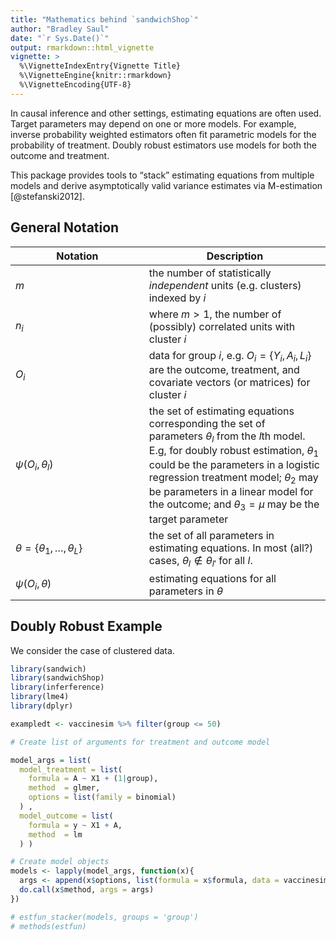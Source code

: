 ```yaml
---
title: "Mathematics behind `sandwichShop`"
author: "Bradley Saul"
date: "`r Sys.Date()`"
output: rmarkdown::html_vignette
vignette: >
  %\VignetteIndexEntry{Vignette Title}
  %\VignetteEngine{knitr::rmarkdown}
  %\VignetteEncoding{UTF-8}
---
```


In causal inference and other settings, estimating equations are often used. Target parameters may depend on one or more models. For example, inverse probability weighted estimators often fit parametric models for the probability of treatment. Doubly robust estimators use models for both the outcome and treatment.

This package provides tools to "stack" estimating equations from multiple models and derive asymptotically valid variance estimates via M-estimation [@stefanski2012].

## General Notation

|Notation | Description| 
|-----------------|-----------------------|
| $m$                | the number of statistically *independent* units (e.g. clusters) indexed by $i$ |
| $n_i$              | where $m > 1$, the number of (possibly) correlated units with cluster $i$ | 
|$O_i$               | data for group $i$, e.g.  $O_i = \{Y_i, A_i, L_i\}$ are the outcome, treatment, and covariate vectors (or matrices) for cluster $i$   |
| $\psi(O_i, \theta_l)$   | the set of estimating equations corresponding the set of parameters $\theta_l$ from the $l$th model. E.g, for doubly robust estimation, $\theta_1$ could be the parameters in a logistic regression treatment model; $\theta_2$ may be parameters in a linear model for the outcome; and $\theta_3 = \mu$ may be the target parameter | 
| $\theta = \{\theta_1, \dots, \theta_L\}$   | the set of all parameters in estimating equations. In most (all?) cases, $\theta_l \notin \theta_{l'}$ for all $l$. | 
|$\psi(O_i, \theta)$ | estimating equations for all parameters in $\theta$ |  

## Doubly Robust Example

We consider the case of clustered data.


```r
library(sandwich)
library(sandwichShop)
library(inferference)
library(lme4)
library(dplyr)

exampledt <- vaccinesim %>% filter(group <= 50)

# Create list of arguments for treatment and outcome model

model_args = list(
  model_treatment = list(
    formula = A ~ X1 + (1|group),
    method  = glmer,
    options = list(family = binomial)
  ) ,
  model_outcome = list(
    formula = y ~ X1 + A,
    method  = lm
  ) )

# Create model objects
models <- lapply(model_args, function(x){
  args <- append(x$options, list(formula = x$formula, data = vaccinesim) )
  do.call(x$method, args = args)
})

```


```r
# estfun_stacker(models, groups = 'group') 
# methods(estfun)
```
